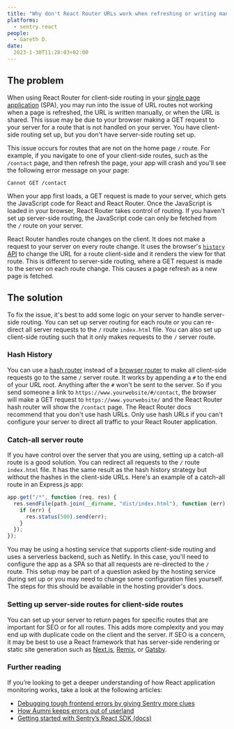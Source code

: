 ```yaml
---
title: "Why don't React Router URLs work when refreshing or writing manually?"
platforms:
  - sentry.react
people:
  - Gareth D.
date:
  2023-1-30T11:28:03+02:00
---
```



## The problem

When using React Router for client-side routing in your [single page application](https://developer.mozilla.org/en-US/docs/Glossary/SPA) (SPA), you may run into the issue of URL routes not working when a page is refreshed, the URL is written manually, or when the URL is shared. This issue may be due to your browser making a GET request to your server for a route that is not handled on your server. You have client-side routing set up, but you don't have server-side routing set up.

This issue occurs for routes that are not on the home page `/` route. For example, if you navigate to one of your client-side routes, such as the `/contact` page, and then refresh the page, your app will crash and you'll see the following error message on your page:

```
Cannot GET /contact
```



When your app first loads, a GET request is made to your server, which gets the JavaScript code for React and React Router. Once the JavaScript is loaded in your browser, React Router takes control of routing. If you haven't set up server-side routing, the JavaScript code can only be fetched from the `/` route on your server.

React Router handles route changes on the client. It does not make a request to your server on every route change. It uses the browser's [`history` API](https://developer.mozilla.org/en-US/docs/Web/API/History_API) to change the URL for a route client-side and it renders the view for that route. This is different to server-side routing, where a GET request is made to the server on each route change. This causes a page refresh as a new page is fetched.



## The solution

To fix the issue, it's best to add some logic on your server to handle server-side routing. You can set up server routing for each route or you can re-direct all server requests to the `/` route `index.html` file. You can also set up client-side routing such that it only makes requests to the `/` server route.



### Hash History

You can use a [hash router](https://reactrouter.com/en/main/routers/create-hash-router) instead of a [browser router](https://reactrouter.com/en/main/routers/create-browser-router) to make all client-side requests go to the same `/` server route. It works by appending a `#` to the end of your URL root. Anything after the `#` won't be sent to the server. So if you send someone a link to `https://www.yourwebsite/#/contact`, the browser will make a GET request to `https://www.yourwebsite/` and the React Router hash router will show the `/contact` page. The React Router docs recommend that you don't use hash URLs. Only use hash URLs if you can't configure your server to direct all traffic to your React Router application.



### Catch-all server route

If you have control over the server that you are using, setting up a catch-all route is a good solution. You can redirect all requests to the `/` route `index.html` file. It has the same result as the hash history strategy but without the hashes in the client-side URLs. Here's an example of a catch-all route in an Express.js app:

```js
app.get("/*", function (req, res) {
  res.sendFile(path.join(__dirname, "dist/index.html"), function (err) {
    if (err) {
      res.status(500).send(err);
    }
  });
});
```



You may be using a hosting service that supports client-side routing and uses a serverless backend, such as Netlify. In this case, you'll need to configure the app as a SPA so that all requests are re-directed to the `/` route. This setup may be part of a question asked by the hosting service during set up or you may need to change some configuration files yourself. The steps for this should be available in the hosting provider's docs.



### Setting up server-side routes for client-side routes

You can set up your server to return pages for specific routes that are important for SEO or for all routes. This adds more complexity and you may end up with duplicate code on the client and the server. If SEO is a concern, it may be best to use a React framework that has server-side rendering or static site generation such as [Next.js](https://nextjs.org/), [Remix](https://remix.run/), or [Gatsby](https://www.gatsbyjs.com/).



### Further reading

If you’re looking to get a deeper understanding of how React application monitoring works, take a look at the following articles:

- [Debugging tough frontend errors by giving Sentry more clues](https://blog.sentry.io/debug-tough-front-end-errors-sentry-clues)
- [How Aumni keeps errors out of userland](https://sentry.io/customers/aumni)
- [Getting started with Sentry’s React SDK (docs)](https://docs.sentry.io/platforms/javascript/guides/react)
